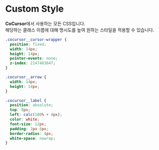 # Custom Style

**CoCursor**에서 사용하는 모든 CSS입니다.  
해당하는 클래스 이름에 대해 명시도를 높여 원하는 스타일을 적용할 수 있습니다.

```css copy
.cocursor__cursor-wrapper {
  position: fixed;
  width: 14px;
  height: 14px;
  pointer-events: none;
  z-index: 2147483647;
}

.cocursor__arrow {
  width: 14px;
  height: 14px;
}

.cocursor__label {
  position: absolute;
  top: 8px;
  left: calc(100% + 4px);
  color: white;
  font-size: 12px;
  padding: 2px 6px;
  border-radius: 4px;
  white-space: nowrap;
}
```

